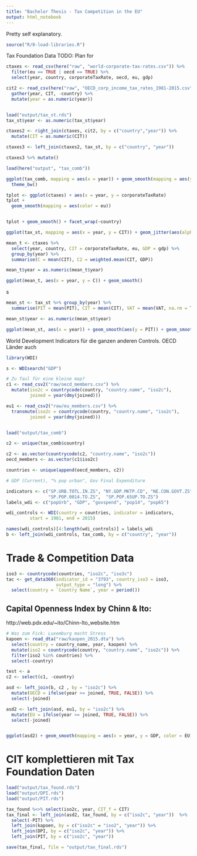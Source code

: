 ```yaml
---
title: "Bachelor Thesis - Tax Competition in the EU"
output: html_notebook
---
```


Pretty self explanatory.
```r
source("R/0-load-libraries.R")

```



Tax Foundation Data
TODO: Plan for 
```r
ctaxes <- read_csv(here("raw", "world-corporate-tax-rates.csv")) %>%
  filter(eu == TRUE | oecd == TRUE) %>%
  select(year, country, corporateTaxRate, oecd, eu, gdp)

cit2 <- read_csv(here("raw", "OECD_corp_income_tax_rates_1981-2015.csv")) %>%
  gather(year, CIT, -country) %>%
  mutate(year = as.numeric(year))


load("output/tax_st.rds")
tax_st$year <- as.numeric(tax_st$year)

ctaxes2 <- right_join(ctaxes, cit2, by = c("country","year")) %>%
  mutate(CIT = as.numeric(CIT))

ctaxes3 <- left_join(ctaxes2, tax_st, by = c("country", "year"))

ctaxes3 %>% mutate()

```


```r
load(here("output", "tax_comb"))

ggplot(tax_comb, mapping = aes(x = year)) + geom_smooth(mapping = aes(y = CIT)) + geom_smooth(aes(y = ETR)) +
  theme_bw()
```



```r
tplot <- ggplot(ctaxes) + aes(x = year, y = corporateTaxRate) 
tplot +
  geom_smooth(mapping = aes(color = eu))


tplot + geom_smooth() + facet_wrap(~country)
```


```r

ggplot(tax_st, mapping = aes(x = year, y = CIT)) + geom_jitter(aes(alpha = 0.3))
```

```r
mean_t <- ctaxes %>%
  select(year, country, CIT = corporateTaxRate, eu, GDP = gdp) %>%
  group_by(year) %>%
  summarise(C = mean(CIT), C2 = weighted.mean(CIT, GDP))

mean_t$year = as.numeric(mean_t$year)

ggplot(mean_t, aes(x = year, y = C)) + geom_smooth()

```

s

```r
mean_st <- tax_st %>% group_by(year) %>%
  summarise(PIT = mean(PIT), CIT = mean(CIT), VAT = mean(VAT, na.rm = TRUE))

mean_st$year <- as.numeric(mean_st$year)

ggplot(mean_st, aes(x = year)) + geom_smooth(aes(y = PIT)) + geom_smooth(aes(y = CIT)) + geom_smooth(aes(y = VAT)) + theme_classic() 
```


World Development Indicators für die ganzen anderen Controls. OECD Länder auch


```r
library(WDI)

s <- WDIsearch("GDP")

# Zu faul für eine kleine map?
c1 <- read_csv2("raw/oecd_members.csv") %>%
  mutate(iso2c = countrycode(country, "country.name", "iso2c"),
         joined = year(dmy(joined)))

eu1 <- read_csv2("raw/eu_members.csv") %>%
  transmute(iso2c = countrycode(country, "country.name", "iso2c"),
         joined = year(dmy(joined)))


load("output/tax_comb")

c2 <- unique(tax_comb$country)

c2 <- as.vector(countrycode(c2, "country.name", "iso2c"))
oecd_members <- as.vector(c1$iso2c)

countries <- unique(append(oecd_members, c2))

# GDP (Current), "% pop urban", Gov Final Expenditure

indicators <- c("SP.URB.TOTL.IN.ZS", "NY.GDP.MKTP.CD", "NE.CON.GOVT.ZS",
                "SP.POP.0014.TO.ZS",  "SP.POP.65UP.TO.ZS")
labels_wdi <- c("popUrb", "GDP", "govspend", "pop14", "pop65")

wdi_controls <- WDI(country = countries, indicator = indicators,
         start = 1981, end = 2015)

names(wdi_controls)[4:length(wdi_controls)] = labels_wdi
b <- left_join(wdi_controls, tax_comb, by = c("country", "year"))

```



# Trade & Competition Data

```r
iso3 <- countrycode(countries, "iso2c", "iso3c")
tac <- get_data360(indicator_id = "3793", country_iso3 = iso3,
                   output_type = "long") %>%
  select(country = `Country Name`, year = period())

```




## Capital Openness Index by Chinn & Ito:
http://web.pdx.edu/~ito/Chinn-Ito_website.htm

```r

# Was zum Fick: Luxemburg macht Stress
kapoen <- read_dta("raw/kaopen_2015.dta") %>%
  select(country = country_name, year, kaopen) %>%
  mutate(iso2 = countrycode(country, "country.name", "iso2c")) %>%
  filter(iso2 %in% countries) %>%
  select(-country)

```


```r

test <- a
c2 <- select(c1, -country)

asd <- left_join(b, c2 , by = "iso2c") %>%
  mutate(OECD = ifelse(year >= joined, TRUE, FALSE)) %>%
  select(-joined)

asd2 <- left_join(asd, eu1, by = "iso2c") %>%
  mutate(EU = ifelse(year >= joined, TRUE, FALSE)) %>%
  select(-joined)


ggplot(asd2) + geom_smooth(mapping = aes(x = year, y = GDP, color = EU))
```


# CIT komplettieren mit Tax Foundation Daten

```r
load("output/tax_found.rds")
load("output/DPI.rds")
load("output/PIT.rds")

tax_found %<>% select(iso2c, year, CIT_f = CIT)
tax_final <- left_join(asd2, tax_found, by = c("iso2c", "year"))  %>%
  select(-PIT) %>%
  left_join(kapoen, by = c("iso2c" = "iso2", "year")) %>%
  left_join(DPI, by = c("iso2c", "year")) %>%
  left_join(PIT, by = c("iso2c", "year"))

save(tax_final, file = "output/tax_final.rds")
```



